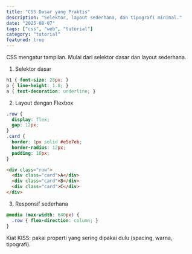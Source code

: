 ```yaml
---
title: "CSS Dasar yang Praktis"
description: "Selektor, layout sederhana, dan tipografi minimal."
date: "2025-08-07"
tags: ["css", "web", "tutorial"]
category: "tutorial"
featured: true
---
```


CSS mengatur tampilan. Mulai dari selektor dasar dan layout sederhana.

1) Selektor dasar

```css
h1 { font-size: 28px; }
p { line-height: 1.8; }
a { text-decoration: underline; }
```

2) Layout dengan Flexbox

```css
.row {
  display: flex;
  gap: 12px;
}
.card {
  border: 1px solid #e5e7eb;
  border-radius: 12px;
  padding: 16px;
}
```

```html
<div class="row">
  <div class="card">A</div>
  <div class="card">B</div>
  <div class="card">C</div>
</div>
```

3) Responsif sederhana

```css
@media (max-width: 640px) {
  .row { flex-direction: column; }
}
```

Kiat KISS: pakai properti yang sering dipakai dulu (spacing, warna, tipografi).


